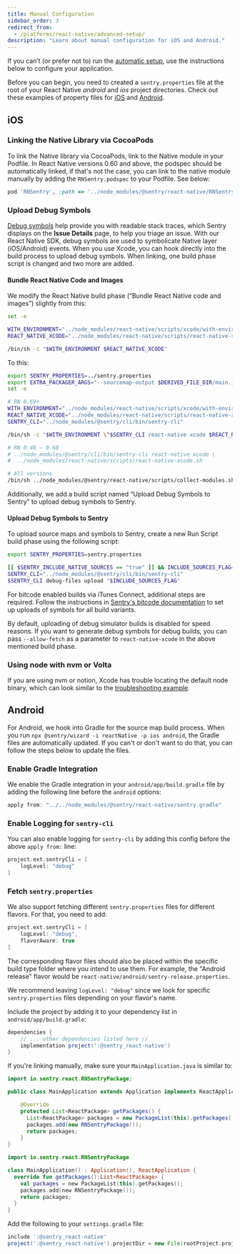 ```yaml
---
title: Manual Configuration
sidebar_order: 3
redirect_from:
  - /platforms/react-native/advanced-setup/
description: "Learn about manual configuration for iOS and Android."
---
```


If you can’t (or prefer not to) run the [automatic setup](/platforms/react-native), use the instructions below to configure your application.

<Alert level="info" title="Prerequisite">

Before you can begin, you need to created a `sentry.properties` file at the root of your React Native _android_ and _ios_ project directories. Check out these examples of property files for [iOS](https://github.com/getsentry/examples/blob/master/react-native/AwesomeProject/ios/sentry.properties) and [Android](https://github.com/getsentry/examples/blob/master/react-native/AwesomeProject/android/sentry.properties).

</Alert>

## iOS

### Linking the Native Library via CocoaPods

To link the Native library via CocoaPods, link to the Native module in your Podfile. In React Native versions 0.60 and above, the podspec should be automatically linked, if that's not the case, you can link to the native module manually by adding the `RNSentry.podspec` to your Podfile. See below:

```rb
pod 'RNSentry', :path => '../node_modules/@sentry/react-native/RNSentry.podspec'
```

### Upload Debug Symbols

[Debug symbols](/platforms/native/data-management/debug-files/) help provide you with readable stack traces, which Sentry displays on the **Issue Details** page, to help you triage an issue. With our React Native SDK, debug symbols are used to symbolicate Native layer (iOS/Android) events. When you use Xcode, you can hook directly into the build process to upload debug symbols. When linking, one build phase script is changed and two more are added.

#### Bundle React Native Code and Images

We modify the React Native build phase (“Bundle React Native code and images”) slightly from this:

```bash
set -e

WITH_ENVIRONMENT="../node_modules/react-native/scripts/xcode/with-environment.sh"
REACT_NATIVE_XCODE="../node_modules/react-native/scripts/react-native-xcode.sh"

/bin/sh -c "$WITH_ENVIRONMENT $REACT_NATIVE_XCODE"
```

To this:

```bash
export SENTRY_PROPERTIES=../sentry.properties
export EXTRA_PACKAGER_ARGS="--sourcemap-output $DERIVED_FILE_DIR/main.jsbundle.map"
set -e

# RN 0.69+
WITH_ENVIRONMENT="../node_modules/react-native/scripts/xcode/with-environment.sh"
REACT_NATIVE_XCODE="../node_modules/react-native/scripts/react-native-xcode.sh"
SENTRY_CLI="../node_modules/@sentry/cli/bin/sentry-cli"

/bin/sh -c "$WITH_ENVIRONMENT \"$SENTRY_CLI react-native xcode $REACT_NATIVE_XCODE\""

# RN 0.46 – 0.68
# ../node_modules/@sentry/cli/bin/sentry-cli react-native xcode \
#  ../node_modules/react-native/scripts/react-native-xcode.sh

# All versions
/bin/sh ../node_modules/@sentry/react-native/scripts/collect-modules.sh
```

Additionally, we add a build script named “Upload Debug Symbols to Sentry” to upload debug symbols to Sentry.

#### Upload Debug Symbols to Sentry

To upload source maps and symbols to Sentry, create a new Run Script build phase using the following script:

```bash
export SENTRY_PROPERTIES=sentry.properties

[[ $SENTRY_INCLUDE_NATIVE_SOURCES == "true" ]] && INCLUDE_SOURCES_FLAG="--include-sources" || INCLUDE_SOURCES_FLAG=""
SENTRY_CLI="../node_modules/@sentry/cli/bin/sentry-cli"
$SENTRY_CLI debug-files upload "$INCLUDE_SOURCES_FLAG"
```

For bitcode enabled builds via iTunes Connect, additional steps are required.
Follow the instructions in [Sentry's bitcode documentation](/clients/cocoa/dsym/#dsym-with-bitcode) to set up uploads of symbols for all build variants.

By default, uploading of debug simulator builds is disabled for speed reasons. If you want to generate debug symbols for debug builds, you can pass `--allow-fetch` as a parameter to `react-native-xcode` in the above mentioned build phase.

### Using node with nvm or Volta

If you are using nvm or notion, Xcode has trouble locating the default node binary, which can look similar to the [troubleshooting example](/platforms/react-native/troubleshooting/#using-node-with-nvm-or-volta).

## Android

For Android, we hook into Gradle for the source map build process. When you run `npx @sentry/wizard -i reactNative -p ios android`, the Gradle files are automatically updated. If you can't or don't want to do that, you can follow the steps below to update the files.

### Enable Gradle Integration

We enable the Gradle integration in your `android/app/build.gradle` file by adding the following line before the `android` options:

```groovy {filename:android/app/build.gradle}
apply from: "../../node_modules/@sentry/react-native/sentry.gradle"
```

### Enable Logging for `sentry-cli`

You can also enable logging for `sentry-cli` by adding this config before the above `apply from:` line:

```groovy {filename:android/app/build.gradle}
project.ext.sentryCli = [
    logLevel: "debug"
]
```

### Fetch `sentry.properties`

We also support fetching different `sentry.properties` files for different flavors. For that, you need to add:

```groovy {filename:android/app/build.gradle}
project.ext.sentryCli = [
    logLevel: "debug",
    flavorAware: true
]
```

The corresponding flavor files should also be placed within the specific build type folder where you intend to use them. For example, the "Android release" flavor would be `react-native/android/sentry-release.properties`.

We recommend leaving `logLevel: "debug"` since we look for specific `sentry.properties` files depending on your flavor's name.

Include the project by adding it to your dependency list in `android/app/build.gradle`:

```groovy {filename:android/app/build.gradle}
dependencies {
    // ... other dependencies listed here //
    implementation project(':@sentry_react-native')
}
```

If you're linking manually, make sure your `MainApplication.java` is similar to:

```java
import io.sentry.react.RNSentryPackage;

public class MainApplication extends Application implements ReactApplication {

    @Override
    protected List<ReactPackage> getPackages() {
      List<ReactPackage> packages = new PackageList(this).getPackages();
      packages.add(new RNSentryPackage());
      return packages;
    }
}
```

```kotlin
import io.sentry.react.RNSentryPackage

class MainApplication() : Application(), ReactApplication {
  override fun getPackages():List<ReactPackage> {
    val packages = new PackageList(this).getPackages();
    packages.add(new RNSentryPackage());
    return packages;
  }
}
```

Add the following to your `settings.gradle` file:

```groovy {filename:android/settings.gradle}
include ':@sentry_react-native'
project(':@sentry_react-native').projectDir = new File(rootProject.projectDir, '../node_modules/@sentry/react-native/android')
```
